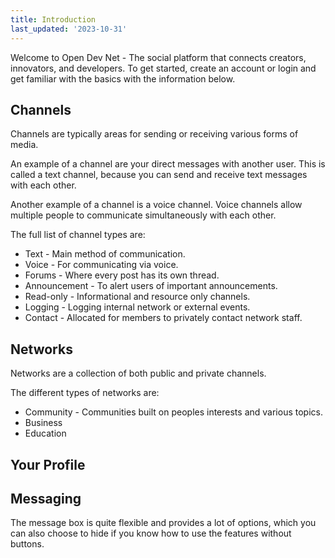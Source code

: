 ```yaml
---
title: Introduction
last_updated: '2023-10-31'
---
```


Welcome to Open Dev Net - The social platform that connects creators, innovators, and developers. To get started, create an account or login and get familiar with the basics with the information below.

## Channels

Channels are typically areas for sending or receiving various forms of media.

An example of a channel are your direct messages with another user. This is called a text channel, because you can send and receive text messages with each other.

Another example of a channel is a voice channel. Voice channels allow multiple people to communicate simultaneously with each other.

The full list of channel types are:

- Text - Main method of communication.
- Voice - For communicating via voice.
- Forums - Where every post has its own thread.
- Announcement - To alert users of important announcements.
- Read-only - Informational and resource only channels.
- Logging - Logging internal network or external events.
- Contact - Allocated for members to privately contact network staff.

## Networks

Networks are a collection of both public and private channels.

The different types of networks are:

- Community - Communities built on peoples interests and various topics.
- Business
- Education

## Your Profile

## Messaging

The message box is quite flexible and provides a lot of options, which you can also choose to hide if you know how to use the features without buttons.
